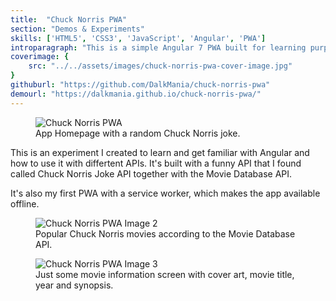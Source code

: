 ```yaml
---
title:  "Chuck Norris PWA"
section: "Demos & Experiments"
skills: ['HTML5', 'CSS3', 'JavaScript', 'Angular', 'PWA']
introparagraph: "This is a simple Angular 7 PWA built for learning purposes. It uses the Chuck Norris Joke API and the Movie Database API."
coverimage: {
    src: "../../assets/images/chuck-norris-pwa-cover-image.jpg"
}
githuburl: "https://github.com/DalkMania/chuck-norris-pwa"
demourl: "https://dalkmania.github.io/chuck-norris-pwa/"
---
```


<figure class="figure figure--center">
  <img src="../../assets/images/chuck-norris-pwa-1.jpg" alt="Chuck Norris PWA" />
  <figcaption class="figure__caption">
    App Homepage with a random Chuck Norris joke.
  </figcaption>
</figure>

This is an experiment I created to learn and get familiar with Angular and how to use it with differtent APIs. It's built with a funny API that I found called Chuck Norris Joke API together with the Movie Database API.

It's also my first PWA with a service worker, which makes the app available offline.

<figure class="figure figure--center">
  <img src="../../assets/images/chuck-norris-pwa-2.jpg" alt="Chuck Norris PWA Image 2" />
  <figcaption class="figure__caption">
    Popular Chuck Norris movies according to the Movie Database API.
  </figcaption>
</figure>

<figure class="figure figure--center">
  <img src="../../assets/images/chuck-norris-pwa-3.jpg" alt="Chuck Norris PWA Image 3" />
  <figcaption class="figure__caption">
    Just some movie information screen with cover art, movie title, year and synopsis.
  </figcaption>
</figure>